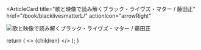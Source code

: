 <ArticleCard
  title="歌と映像で読み解くブラック・ライヴズ・マター / 藤田正"
  href="/book/blacklivesmatterL/"
  actionIcon="arrowRight"
>

![歌と映像で読み解くブラック・ライヴズ・マター / 藤田正](../../images/books/blacklivesmatter.jpg) 
</ArticleCard>

  return (
    <>
      {children}
    </>
  );
}